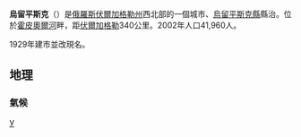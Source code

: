 {{coord|50|48|N|42|01|E|display=title}}
'''烏留平斯克'''（{{lang-ru|Урю́пинск}}）是[[俄羅斯|俄羅斯]][[伏爾加格勒州|伏爾加格勒州]]西北部的一個城市、[[烏留平斯克縣|烏留平斯克縣]]縣治。位於[[霍皮奧爾河|霍皮奧爾河]]畔，距[[伏爾加格勒|伏爾加格勒]]340公里。2002年人口41,960人。

1929年建市並改現名。

== 地理 ==
=== 氣候 ===
<div style="max-width:75%">{{Infobox weather
|location = 烏留平斯克 
|metric_first = yes 
|single_line = yes 
|source = [https://uryupinsk.pogoda-segodnya.ru/ Погода Урюпинск]
|Jan_REC_Hi_°C = 11.1
|Feb_REC_Hi_°C = 11.2
|Mar_REC_Hi_°C = 19.7
|Apr_REC_Hi_°C = 28.6
|May_REC_Hi_°C = 36.2
|Jun_REC_Hi_°C = 39.5
|Jul_REC_Hi_°C = 42.1
|Aug_REC_Hi_°C = 41.1
|Sep_REC_Hi_°C = 35.5
|Oct_REC_Hi_°C = 29.1
|Nov_REC_Hi_°C = 17.9
|Dec_REC_Hi_°C = 12.3
|Year_REC_Hi_°C = 42.1
|Jan_REC_Lo_°C = -34.0
|Feb_REC_Lo_°C = -38.6
|Mar_REC_Lo_°C = -30.4
|Apr_REC_Lo_°C = -16.8
|May_REC_Lo_°C = -4.0
|Jun_REC_Lo_°C = 1.5
|Jul_REC_Lo_°C = 4.7
|Aug_REC_Lo_°C = 2.3
|Sep_REC_Lo_°C = -5.0
|Oct_REC_Lo_°C = -10.1
|Nov_REC_Lo_°C = -25.4
|Dec_REC_Lo_°C = -32.3
|Year_REC_Lo_°C = -38.6
|Jan_Hi_°C = -3.8
|Feb_Hi_°C = -3.6
|Mar_Hi_°C = 2.6
|Apr_Hi_°C = 14.8
|May_Hi_°C = 22.4
|Jun_Hi_°C = 26.2
|Jul_Hi_°C = 28.2
|Aug_Hi_°C = 27.4
|Sep_Hi_°C = 20.6
|Oct_Hi_°C = 12.0
|Nov_Hi_°C = 3.0
|Dec_Hi_°C = -2.0
|Year_Hi_°C = 12.3
|Jan_Lo_°C = -10.0
|Feb_Lo_°C = -10.6
|Mar_Lo_°C = -5.3
|Apr_Lo_°C = 3.0
|May_Lo_°C = 8.9
|Jun_Lo_°C = 13.2
|Jul_Lo_°C = 15.2
|Aug_Lo_°C = 13.5
|Sep_Lo_°C = 8.6
|Oct_Lo_°C = 3.1
|Nov_Lo_°C = -2.7
|Dec_Lo_°C = -7.6
|Year_Lo_°C = 2.4
|Jan_MEAN_°C = -6.9
|Feb_MEAN_°C = -7.1
|Mar_MEAN_°C = -1.3
|Apr_MEAN_°C = 8.9
|May_MEAN_°C = 15.7
|Jun_MEAN_°C = 19.7
|Jul_MEAN_°C = 21.7
|Aug_MEAN_°C = 20.5
|Sep_MEAN_°C = 14.6
|Oct_MEAN_°C = 7.5
|Nov_MEAN_°C = 0.1
|Dec_MEAN_°C = -4.8
|Year_MEAN_°C = 7.4
|Jan_Precip_mm = 31.0
|Feb_Precip_mm = 24.1
|Mar_Precip_mm = 24.7
|Apr_Precip_mm = 23.8
|May_Precip_mm = 41.6
|Jun_Precip_mm = 58.0
|Jul_Precip_mm = 56.5
|Aug_Precip_mm = 33.2
|Sep_Precip_mm = 47.5
|Oct_Precip_mm = 36.4
|Nov_Precip_mm = 38.0
|Dec_Precip_mm = 34.1
|Year_Precip_mm = 448.9
|}}
</div>

{{伏爾加格勒州城市}}

[[Category:伏爾加格勒州城市|У]]